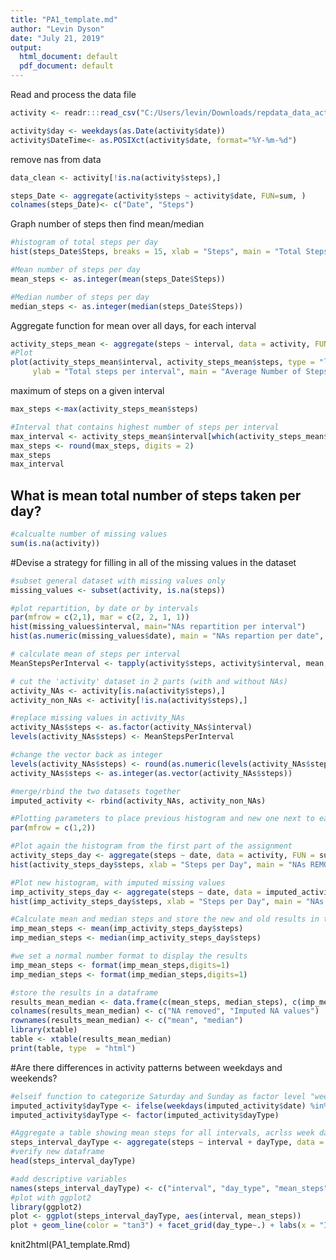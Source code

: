 ---
title: "PA1_template.md"
author: "Levin Dyson"
date: "July 21, 2019"
output:
  html_document: default
  pdf_document: default
---



Read and process the data file
```{r}

activity <- readr:::read_csv("C:/Users/levin/Downloads/repdata_data_activity (1).zip")

activity$day <- weekdays(as.Date(activity$date))
activity$DateTime<- as.POSIXct(activity$date, format="%Y-%m-%d")
```

remove nas from data
```{r}
data_clean <- activity[!is.na(activity$steps),]

steps_Date <- aggregate(activity$steps ~ activity$date, FUN=sum, )
colnames(steps_Date)<- c("Date", "Steps")
```

Graph number of steps then find mean/median
```{r}
#histogram of total steps per day
hist(steps_Date$Steps, breaks = 15, xlab = "Steps", main = "Total Steps per Day", col = "darkred")

#Mean number of steps per day
mean_steps <- as.integer(mean(steps_Date$Steps))

#Median number of steps per day
median_steps <- as.integer(median(steps_Date$Steps))
```

Aggregate function for mean over all days, for each interval
```{r}
activity_steps_mean <- aggregate(steps ~ interval, data = activity, FUN = mean, na.rm = TRUE)
#Plot
plot(activity_steps_mean$interval, activity_steps_mean$steps, type = "l", col = "blue", xlab = "Intervals", 
     ylab = "Total steps per interval", main = "Average Number of Steps per Interval")
```


maximum of steps on a given interval

```{r}
max_steps <-max(activity_steps_mean$steps)

#Interval that contains highest number of steps per interval
max_interval <- activity_steps_mean$interval[which(activity_steps_mean$steps == max_steps)]
max_steps <- round(max_steps, digits = 2)
max_steps
max_interval
```

## What is mean total number of steps taken per day?


```{r}
#calcualte number of missing values
sum(is.na(activity))
```


#Devise a strategy for filling in all of the missing values in the dataset


```{r}
#subset general dataset with missing values only
missing_values <- subset(activity, is.na(steps))

#plot repartition, by date or by intervals
par(mfrow = c(2,1), mar = c(2, 2, 1, 1))
hist(missing_values$interval, main="NAs repartition per interval")
hist(as.numeric(missing_values$date), main = "NAs repartion per date", breaks = 61)

# calculate mean of steps per interval
MeanStepsPerInterval <- tapply(activity$steps, activity$interval, mean, na.rm = TRUE)

# cut the 'activity' dataset in 2 parts (with and without NAs)
activity_NAs <- activity[is.na(activity$steps),]
activity_non_NAs <- activity[!is.na(activity$steps),]

#replace missing values in activity_NAs
activity_NAs$steps <- as.factor(activity_NAs$interval)
levels(activity_NAs$steps) <- MeanStepsPerInterval

#change the vector back as integer 
levels(activity_NAs$steps) <- round(as.numeric(levels(activity_NAs$steps)))
activity_NAs$steps <- as.integer(as.vector(activity_NAs$steps))

#merge/rbind the two datasets together
imputed_activity <- rbind(activity_NAs, activity_non_NAs)

#Plotting parameters to place previous histogram and new one next to each other
par(mfrow = c(1,2))

#Plot again the histogram from the first part of the assignment
activity_steps_day <- aggregate(steps ~ date, data = activity, FUN = sum, na.rm = TRUE)
hist(activity_steps_day$steps, xlab = "Steps per Day", main = "NAs REMOVED - Total steps/day", col = "lightblue")

#Plot new histogram, with imputed missing values
imp_activity_steps_day <- aggregate(steps ~ date, data = imputed_activity, FUN = sum, na.rm = TRUE)
hist(imp_activity_steps_day$steps, xlab = "Steps per Day", main = "NAs IMPUTED - Total steps/day", col = "lightblue")

#Calculate mean and median steps and store the new and old results in table to compare
imp_mean_steps <- mean(imp_activity_steps_day$steps)
imp_median_steps <- median(imp_activity_steps_day$steps)

#we set a normal number format to display the results
imp_mean_steps <- format(imp_mean_steps,digits=1)
imp_median_steps <- format(imp_median_steps,digits=1)

#store the results in a dataframe
results_mean_median <- data.frame(c(mean_steps, median_steps), c(imp_mean_steps, imp_median_steps))
colnames(results_mean_median) <- c("NA removed", "Imputed NA values")
rownames(results_mean_median) <- c("mean", "median")
library(xtable)
table <- xtable(results_mean_median)
print(table, type  = "html")
```

#Are there differences in activity patterns between weekdays and weekends?

```{r}
#elseif function to categorize Saturday and Sunday as factor level "weekend", all the rest as "weekday"
imputed_activity$dayType <- ifelse(weekdays(imputed_activity$date) %in% c("Saturday", "Sunday"), "weekend", "weekday")
imputed_activity$dayType <- factor(imputed_activity$dayType)

#Aggregate a table showing mean steps for all intervals, acrlss week days and weekend days
steps_interval_dayType <- aggregate(steps ~ interval + dayType, data = imputed_activity, FUN = mean)
#verify new dataframe 
head(steps_interval_dayType)

#add descriptive variables
names(steps_interval_dayType) <- c("interval", "day_type", "mean_steps")
#plot with ggplot2
library(ggplot2)
plot <- ggplot(steps_interval_dayType, aes(interval, mean_steps))
plot + geom_line(color = "tan3") + facet_grid(day_type~.) + labs(x = "Intervals", y = "Average Steps", title = "Activity Patterns")
```

knit2html(PA1_template.Rmd)